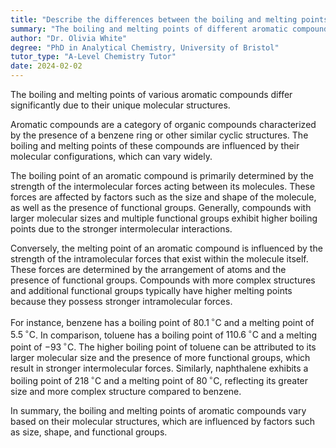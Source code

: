```yaml
---
title: "Describe the differences between the boiling and melting points of different aromatic compounds"
summary: "The boiling and melting points of different aromatic compounds vary due to their molecular structures."
author: "Dr. Olivia White"
degree: "PhD in Analytical Chemistry, University of Bristol"
tutor_type: "A-Level Chemistry Tutor"
date: 2024-02-02
---
```


The boiling and melting points of various aromatic compounds differ significantly due to their unique molecular structures.

Aromatic compounds are a category of organic compounds characterized by the presence of a benzene ring or other similar cyclic structures. The boiling and melting points of these compounds are influenced by their molecular configurations, which can vary widely.

The boiling point of an aromatic compound is primarily determined by the strength of the intermolecular forces acting between its molecules. These forces are affected by factors such as the size and shape of the molecule, as well as the presence of functional groups. Generally, compounds with larger molecular sizes and multiple functional groups exhibit higher boiling points due to the stronger intermolecular interactions.

Conversely, the melting point of an aromatic compound is influenced by the strength of the intramolecular forces that exist within the molecule itself. These forces are determined by the arrangement of atoms and the presence of functional groups. Compounds with more complex structures and additional functional groups typically have higher melting points because they possess stronger intramolecular forces.

For instance, benzene has a boiling point of $80.1\,^{\circ}\mathrm{C}$ and a melting point of $5.5\,^{\circ}\mathrm{C}$. In comparison, toluene has a boiling point of $110.6\,^{\circ}\mathrm{C}$ and a melting point of $-93\,^{\circ}\mathrm{C}$. The higher boiling point of toluene can be attributed to its larger molecular size and the presence of more functional groups, which result in stronger intermolecular forces. Similarly, naphthalene exhibits a boiling point of $218\,^{\circ}\mathrm{C}$ and a melting point of $80\,^{\circ}\mathrm{C}$, reflecting its greater size and more complex structure compared to benzene.

In summary, the boiling and melting points of aromatic compounds vary based on their molecular structures, which are influenced by factors such as size, shape, and functional groups.
    